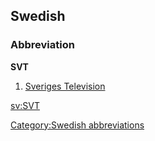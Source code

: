==Swedish==

===Abbreviation===
'''SVT'''

# [[w:Sveriges Television|Sveriges Television]]

[[Category:Swedish abbreviations]]
[[sv:SVT]]